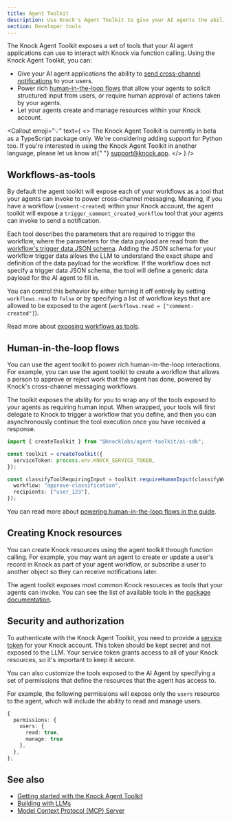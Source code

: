 ```yaml
---
title: Agent Toolkit
description: Use Knock's Agent Toolkit to give your AI agents the ability to send cross-channel messaging, and power rich human-in-the-loop flows.
section: Developer tools
---
```


The Knock Agent Toolkit exposes a set of tools that your AI agent applications can use to interact with Knock via function calling. Using the Knock Agent Toolkit, you can:

- Give your AI agent applications the ability to [send cross-channel notifications](/developer-tools/agent-toolkit/workflows-as-tools) to your users.
- Power rich [human-in-the-loop flows](/developer-tools/agent-toolkit/human-in-the-loop-flows) that allow your agents to solicit structured input from users, or require human approval of actions taken by your agents.
- Let your agents create and manage resources within your Knock account.

<Callout
  emoji="💡"
  text={
    <>
      The Knock Agent Toolkit is currently in beta as a TypeScript package only.
      We're considering adding support for Python too. If you're interested in
      using the Knock Agent Toolkit in another language, please let us know at{" "}
      <a href="mailto:support@knock.app">support@knock.app</a>.
    </>
  }
/>

## Workflows-as-tools

By default the agent toolkit will expose each of your workflows as a tool that your agents can invoke to power cross-channel messaging. Meaning, if you have a workflow (`comment-created`) within your Knock account, the agent toolkit will expose a `trigger_comment_created_workflow` tool that your agents can invoke to send a notification.

Each tool describes the parameters that are required to trigger the workflow, where the parameters for the data payload are read from the [workflow's trigger data JSON schema](/developer-tools/validating-trigger-data). Adding the JSON schema for your workflow trigger data allows the LLM to understand the exact shape and definition of the data payload for the workflow. If the workflow does not specify a trigger data JSON schema, the tool will define a generic data payload for the AI agent to fill in.

You can control this behavior by either turning it off entirely by setting `workflows.read` to `false` or by specifying a list of workflow keys that are allowed to be exposed to the agent (`workflows.read = ["comment-created"]`).

Read more about [exposing workflows as tools](/developer-tools/agent-toolkit/workflows-as-tools).

## Human-in-the-loop flows

You can use the agent toolkit to power rich human-in-the-loop interactions. For example, you can use the agent toolkit to create a workflow that allows a person to approve or reject work that the agent has done, powered by Knock's cross-channel messaging workflows.

The toolkit exposes the ability for you to wrap any of the tools exposed to your agents as requiring human input. When wrapped, your tools will first delegate to Knock to trigger a workflow that you define, and then you can asynchronously continue the tool execution once you have received a response.

```typescript title="Wrapping a tool as requiring human input"
import { createToolkit } from "@knocklabs/agent-toolkit/ai-sdk";

const toolkit = createToolkit({
  serviceToken: process.env.KNOCK_SERVICE_TOKEN,
});

const classifyToolRequiringInput = toolkit.requireHumanInput(classifyWork, {
  workflow: "approve-classification",
  recipients: ["user_123"],
});
```

You can read more about [powering human-in-the-loop flows in the guide](/developer-tools/agent-toolkit/human-in-the-loop-flows).

## Creating Knock resources

You can create Knock resources using the agent toolkit through function calling. For example, you may want an agent to create or update a user's record in Knock as part of your agent workflow, or subscribe a user to another object so they can receive notifications later.

The agent toolkit exposes most common Knock resources as tools that your agents can invoke. You can see the list of available tools in the [package documentation](https://github.com/knocklabs/agent-toolkit).

## Security and authorization

To authenticate with the Knock Agent Toolkit, you need to provide a [service token](/developer-tools/service-tokens) for your Knock account. This token should be kept secret and not exposed to the LLM. Your service token grants access to all of your Knock resources, so it's important to keep it secure.

You can also customize the tools exposed to the AI Agent by specifying a set of permissions that define the resources that the agent has access to.

For example, the following permissions will expose only the `users` resource to the agent, which will include the ability to read and manage users.

```typescript title="Setting permissions for the agent"
{
  permissions: {
    users: {
      read: true,
      manage: true
    },
  },
};
```

## See also

- [Getting started with the Knock Agent Toolkit](/developer-tools/agent-toolkit/getting-started)
- [Building with LLMs](/developer-tools/building-with-llms)
- [Model Context Protocol (MCP) Server](/developer-tools/mcp-server)
